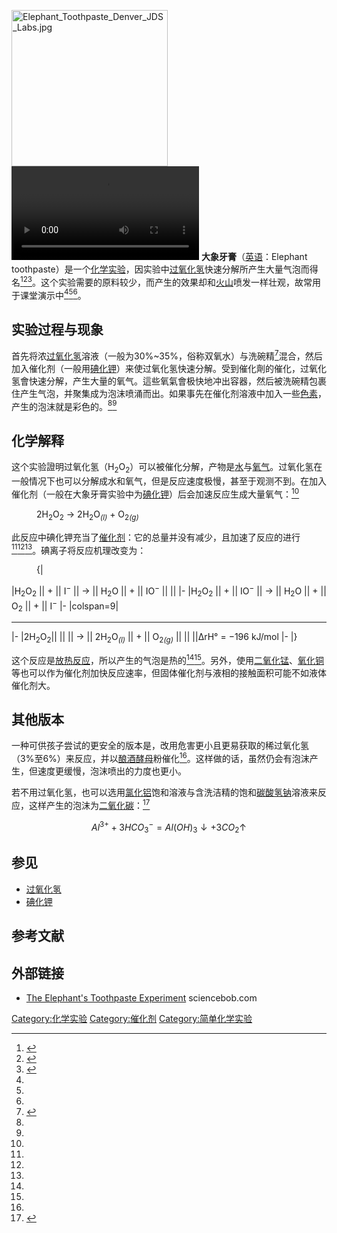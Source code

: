 [[File:Elephant_Toothpaste_Denver_JDS_Labs.jpg|250px]]
[[File:大象牙膏.webm|缩略图]]
'''大象牙膏'''（[[英语|英语]]：Elephant toothpaste）是一个[[化学实验|化学实验]]，因实验中[[过氧化氢|过氧化氢]]快速分解所产生大量气泡而得名<ref name=UoU>{{cite web|title=Elephant's Toothpaste|url=http://www.chem.utah.edu/Undergraduate_site/HLS/Demos/elephant%27s%20toothpaste.pdf|work=University of Utah Chemistry Demonstrations|publisher=University of Utah|accessdate=21 March 2014|deadurl=yes|archiveurl=https://web.archive.org/web/20111111004407/http://www.chem.utah.edu/Undergraduate_site/HLS/Demos/elephant%27s%20toothpaste.pdf|archivedate=2011年11月11日}}</ref><ref name=SSS>{{cite web|title=Elephant’s Toothpaste - Kid Version|url=http://www.stevespanglerscience.com/lab/experiments/elephants-toothpaste#sthash.aQZSJeLD.dpuf|publisher=Steve Spangler Science|accessdate=21 March 2014|archive-date=2014-03-18|archive-url=https://web.archive.org/web/20140318040009/http://www.stevespanglerscience.com/lab/experiments/elephants-toothpaste#sthash.aQZSJeLD.dpuf|dead-url=no}}</ref><ref name=NCSU>{{cite web|title=Catalytic Decomposition of H2O2 - Elephant's Toothpaste|url=http://ncsu.edu/project/chemistrydemos/Kinetics/Elephants%20Toothpaste.pdf|work=NCSU Department of Chemistry Lecture Demonstrations|publisher=North Carolina State University|accessdate=21 March 2014|archive-date=2016-05-28|archive-url=https://web.archive.org/web/20160528224823/https://ncsu.edu/project/chemistrydemos/Kinetics/Elephants%20Toothpaste.pdf|dead-url=no}}</ref>。这个实验需要的原料较少，而产生的效果却和[[火山|火山]]喷发一样壮观，故常用于课堂演示中<ref name=UoU /><ref name=SSS /><ref name=NCSU />。

== 实验过程与现象 ==
首先将浓[[过氧化氢|过氧化氢]]溶液（一般为30%~35%，俗称双氧水）与洗碗精<ref>{{cite journal|author=佚名|title=大象牙膏|journal=中学科技|year=2013|issue=2|pages=35|url=http://www.cqvip.com/QK/80937X/201302/44902296.html|accessdate=2014-10-02|archive-date=2020-06-08|archive-url=https://web.archive.org/web/20200608120006/http://www.cqvip.com/QK/80937X/201302/44902296.html|dead-url=no}}</ref>混合，然后加入催化剂（一般用[[碘化钾|碘化钾]]）来使过氧化氢快速分解。受到催化劑的催化，过氧化氢會快速分解，产生大量的氧气。這些氧氣會极快地冲出容器，然后被洗碗精包裹住产生气泡，并聚集成为泡沫喷涌而出。如果事先在催化剂溶液中加入一些[[色素|色素]]，产生的泡沫就是彩色的。<ref name=UoU /><ref name=NCSU />

== 化学解释 ==
这个实验證明过氧化氢（H<sub>2</sub>O<sub>2</sub>）可以被催化分解，产物是[[水|水]]与[[氧气|氧气]]。过氧化氢在一般情况下也可以分解成水和氧气，但是反应速度极慢，甚至于观测不到。在加入催化剂（一般在大象牙膏实验中为[[碘化钾|碘化钾]]）后会加速反应生成大量氧气：<ref name=UoU />
: 2H<sub>2</sub>O<sub>2</sub> → 2H<sub>2</sub>O<sub>''(l)''</sub> + O<sub>2''(g)''</sub>

此反应中碘化钾充当了[[催化剂|催化剂]]：它的总量并没有减少，且加速了反应的进行<ref name=UoU /><ref name=SSS /><ref name=NCSU />。碘离子将反应机理改变为：
:{|
|H<sub>2</sub>O<sub>2</sub> || + || I<sup>−</sup>  || → || H<sub>2</sub>O                    || + || IO<sup>−</sup>       ||   ||
|-
|H<sub>2</sub>O<sub>2</sub> || + || IO<sup>−</sup> || → || H<sub>2</sub>O                    || + || O<sub>2</sub>        || + || I<sup>−</sup>
|-
|colspan=9|
----
|-
|2H<sub>2</sub>O<sub>2</sub>||   ||                || → || 2H<sub>2</sub>O<sub>''(l)''</sub> || + || O<sub>2''(g)''</sub> ||   ||                ||ΔrH° = −196 kJ/mol
|-
|}

这个反应是[[放热反应|放热反应]]，所以产生的气泡是热的<ref name=UoU /><ref name=SSS />。另外，使用[[二氧化锰|二氧化锰]]、[[氧化铜|氧化铜]]等也可以作为催化剂加快反应速率，但固体催化剂与液相的接触面积可能不如液体催化剂大。

== 其他版本 ==
一种可供孩子尝试的更安全的版本是，改用危害更小且更易获取的稀过氧化氢（3%至6%）来反应，并以[[酿酒酵母|酿酒酵母]]粉催化<ref name=SSS />。这样做的话，虽然仍会有泡沫产生，但速度更缓慢，泡沫喷出的力度也更小。

若不用过氧化氢，也可以选用[[氯化铝|氯化铝]]饱和溶液与含洗洁精的饱和[[碳酸氢钠|碳酸氢钠]]溶液来反应，这样产生的泡沫为[[二氧化碳|二氧化碳]]：<ref>{{cite journal|author=尚广斗|title=中国的“大象牙膏”实验|journal=中学化学教学参考|year=2011|issue=11|page=42|url=http://www.cnki.com.cn/Article/CJFDTotal-ZHHJ201111023.htm|accessdate=2014-10-02|archive-date=2020-06-08|archive-url=https://web.archive.org/web/20200608120014/http://www.cnki.com.cn/Article/CJFDTotal-ZHHJ201111023.htm|dead-url=no}}</ref>
:<math>Al^{3+}+3HCO_3^-=Al(OH)_3 \downarrow +3CO_2 \uparrow</math>

== 参见 ==
* [[过氧化氢|过氧化氢]]
* [[碘化钾|碘化钾]]

== 参考文献 ==
{{Reflist}}

== 外部链接 ==
{{commons category|Elephant toothpaste}}
*[https://sciencebob.com/fantastic-foamy-fountain/ The Elephant's Toothpaste Experiment] {{Wayback|url=https://sciencebob.com/fantastic-foamy-fountain/ |date=20210128030228 }} sciencebob.com

[[Category:化学实验|Category:化学实验]]

[[Category:催化剂|Category:催化剂]]
[[Category:简单化学实验|Category:简单化学实验]]